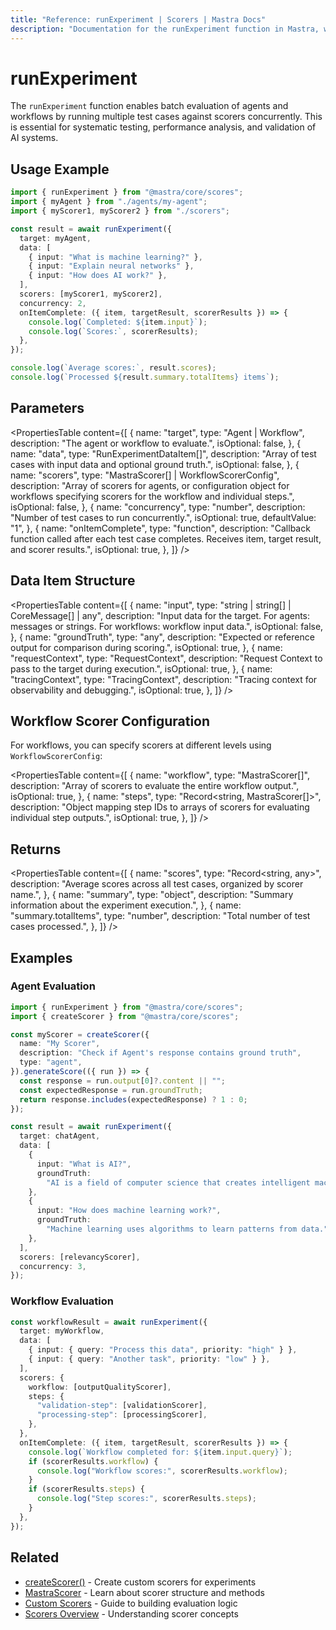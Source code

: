 ```yaml
---
title: "Reference: runExperiment | Scorers | Mastra Docs"
description: "Documentation for the runExperiment function in Mastra, which enables batch evaluation of agents and workflows using multiple scorers."
---
```


# runExperiment

The `runExperiment` function enables batch evaluation of agents and workflows by running multiple test cases against scorers concurrently. This is essential for systematic testing, performance analysis, and validation of AI systems.

## Usage Example

```typescript
import { runExperiment } from "@mastra/core/scores";
import { myAgent } from "./agents/my-agent";
import { myScorer1, myScorer2 } from "./scorers";

const result = await runExperiment({
  target: myAgent,
  data: [
    { input: "What is machine learning?" },
    { input: "Explain neural networks" },
    { input: "How does AI work?" },
  ],
  scorers: [myScorer1, myScorer2],
  concurrency: 2,
  onItemComplete: ({ item, targetResult, scorerResults }) => {
    console.log(`Completed: ${item.input}`);
    console.log(`Scores:`, scorerResults);
  },
});

console.log(`Average scores:`, result.scores);
console.log(`Processed ${result.summary.totalItems} items`);
```

## Parameters

<PropertiesTable
  content={[
    {
      name: "target",
      type: "Agent | Workflow",
      description: "The agent or workflow to evaluate.",
      isOptional: false,
    },
    {
      name: "data",
      type: "RunExperimentDataItem[]",
      description:
        "Array of test cases with input data and optional ground truth.",
      isOptional: false,
    },
    {
      name: "scorers",
      type: "MastraScorer[] | WorkflowScorerConfig",
      description:
        "Array of scorers for agents, or configuration object for workflows specifying scorers for the workflow and individual steps.",
      isOptional: false,
    },
    {
      name: "concurrency",
      type: "number",
      description: "Number of test cases to run concurrently.",
      isOptional: true,
      defaultValue: "1",
    },
    {
      name: "onItemComplete",
      type: "function",
      description:
        "Callback function called after each test case completes. Receives item, target result, and scorer results.",
      isOptional: true,
    },
  ]}
/>

## Data Item Structure

<PropertiesTable
  content={[
    {
      name: "input",
      type: "string | string[] | CoreMessage[] | any",
      description:
        "Input data for the target. For agents: messages or strings. For workflows: workflow input data.",
      isOptional: false,
    },
    {
      name: "groundTruth",
      type: "any",
      description:
        "Expected or reference output for comparison during scoring.",
      isOptional: true,
    },
    {
      name: "requestContext",
      type: "RequestContext",
      description: "Request Context to pass to the target during execution.",
      isOptional: true,
    },
    {
      name: "tracingContext",
      type: "TracingContext",
      description: "Tracing context for observability and debugging.",
      isOptional: true,
    },
  ]}
/>

## Workflow Scorer Configuration

For workflows, you can specify scorers at different levels using `WorkflowScorerConfig`:

<PropertiesTable
  content={[
    {
      name: "workflow",
      type: "MastraScorer[]",
      description: "Array of scorers to evaluate the entire workflow output.",
      isOptional: true,
    },
    {
      name: "steps",
      type: "Record<string, MastraScorer[]>",
      description:
        "Object mapping step IDs to arrays of scorers for evaluating individual step outputs.",
      isOptional: true,
    },
  ]}
/>

## Returns

<PropertiesTable
  content={[
    {
      name: "scores",
      type: "Record<string, any>",
      description:
        "Average scores across all test cases, organized by scorer name.",
    },
    {
      name: "summary",
      type: "object",
      description: "Summary information about the experiment execution.",
    },
    {
      name: "summary.totalItems",
      type: "number",
      description: "Total number of test cases processed.",
    },
  ]}
/>

## Examples

### Agent Evaluation

```typescript
import { runExperiment } from "@mastra/core/scores";
import { createScorer } from "@mastra/core/scores";

const myScorer = createScorer({
  name: "My Scorer",
  description: "Check if Agent's response contains ground truth",
  type: "agent",
}).generateScore(({ run }) => {
  const response = run.output[0]?.content || "";
  const expectedResponse = run.groundTruth;
  return response.includes(expectedResponse) ? 1 : 0;
});

const result = await runExperiment({
  target: chatAgent,
  data: [
    {
      input: "What is AI?",
      groundTruth:
        "AI is a field of computer science that creates intelligent machines.",
    },
    {
      input: "How does machine learning work?",
      groundTruth:
        "Machine learning uses algorithms to learn patterns from data.",
    },
  ],
  scorers: [relevancyScorer],
  concurrency: 3,
});
```

### Workflow Evaluation

```typescript
const workflowResult = await runExperiment({
  target: myWorkflow,
  data: [
    { input: { query: "Process this data", priority: "high" } },
    { input: { query: "Another task", priority: "low" } },
  ],
  scorers: {
    workflow: [outputQualityScorer],
    steps: {
      "validation-step": [validationScorer],
      "processing-step": [processingScorer],
    },
  },
  onItemComplete: ({ item, targetResult, scorerResults }) => {
    console.log(`Workflow completed for: ${item.input.query}`);
    if (scorerResults.workflow) {
      console.log("Workflow scores:", scorerResults.workflow);
    }
    if (scorerResults.steps) {
      console.log("Step scores:", scorerResults.steps);
    }
  },
});
```

## Related

- [createScorer()](../../reference/evals/create-scorer) - Create custom scorers for experiments
- [MastraScorer](../../reference/evals/mastra-scorer) - Learn about scorer structure and methods
- [Custom Scorers](../../docs/evals/custom-scorers) - Guide to building evaluation logic
- [Scorers Overview](../../docs/evals/overview) - Understanding scorer concepts
